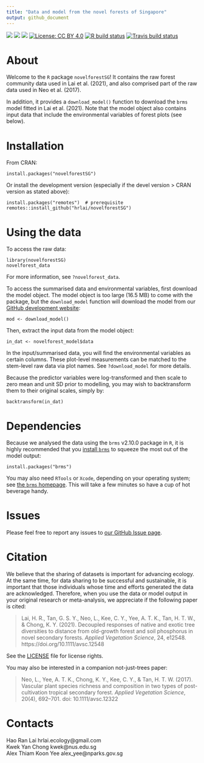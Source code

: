 ```yaml
---
title: "Data and model from the novel forests of Singapore"
output: github_document
---
```


<!-- README.md is generated from README.Rmd. Please edit that file -->

<!-- badges: start -->
[![](https://www.r-pkg.org/badges/version/novelforestSG?color=orange)](https://cran.r-project.org/package=novelforestSG)
[![](https://img.shields.io/badge/devel%20version-1.3.0-orange.svg)](https://github.com/hrlai/novelforestSG)
[![](https://img.shields.io/badge/doi-10.1111/avsc.12548-orange.svg)](https://doi.org/10.1111/avsc.12548)
[![License: CC
BY 4.0](https://img.shields.io/badge/license-CC%20BY%204.0-blue.svg)](https://github.com/hrlai/novelforestSG/blob/master/LICENSE.md)
[![R build
status](https://github.com/hrlai/novelforestSG/workflows/R-CMD-check/badge.svg)](https://github.com/hrlai/novelforestSG/actions)
[![Travis build
status](https://travis-ci.com/hrlai/novelforestSG.svg?branch=master)](https://travis-ci.com/hrlai/novelforestSG)
<!-- badges: end -->

# About

Welcome to the `R` package `novelforestSG`! It contains the raw forest community data used in Lai et al. (2021), and also comprised part of the raw data used in Neo et al. (2017).

In addition, it provides a `download_model()` function to download the `brms` model fitted in Lai et al. (2021). Note that the model object also contains input data that include the environmental variables of forest plots (see below).

# Installation

From CRAN:
```
install.packages("novelforestSG")
```
Or install the development version (especially if the devel version > CRAN version as stated above):
```
install.packages("remotes")  # prerequisite
remotes::install_github("hrlai/novelforestSG")
```

# Using the data

To access the raw data:
```
library(novelforestSG)
novelforest_data
```
For more information, see `?novelforest_data`.

To access the summarised data and environmental variables, first download the model object. The model object is too large (16.5 MB) to come with the package, but the `download_model` function will download the model from our [GitHub development website](https://github.com/hrlai/novelforestSG):
```
mod <- download_model()
```
Then, extract the input data from the model object:
```
in_dat <- novelforest_model$data
```
In the input/summarised data, you will find the environmental variables as certain columns. These plot-level measurements can be matched to the stem-level raw data via plot names. See `?download_model` for more details.

Because the predictor variables were log-transformed and then scale to zero mean and unit SD prior to modelling, you may wish to backtransform them to their original scales, simply by:
```
backtransform(in_dat)
```

# Dependencies

Because we analysed the data using the `brms` v2.10.0 package in `R`, it is highly recommended that you [install `brms`](https://github.com/paul-buerkner/brms) to squeeze the most out of the model output:
```
install.packages("brms")
```
You may also need `RTools` or `Xcode`, depending on your operating system; see [the `brms` homepage](https://github.com/paul-buerkner/brms#user-content-how-do-i-install-brms). This will take a few minutes so have a cup of hot beverage handy.

# Issues

Please feel free to report any issues to [our GitHub Issue page](https://github.com/hrlai/novelforestSG/issues).

# Citation

We believe that the sharing of datasets is important for advancing ecology. At the same time, for data sharing to be successful and sustainable, it is important that those individuals whose time and efforts generated the data are acknowledged. Therefore, when you use the data or model output in your original research or meta-analysis, we appreciate if the following paper is cited:

> Lai, H. R., Tan, G. S. Y., Neo, L., Kee, C. Y., Yee, A. T. K., Tan, H. T. W., & Chong, K. Y. (2021). Decoupled responses of native and exotic tree diversities to distance from old-growth forest and soil phosphorus in novel secondary forests. *Applied Vegetation Science*, 24, e12548. https://doi.org/10.1111/avsc.12548

See the [LICENSE](https://github.com/hrlai/novelforestSG/blob/master/LICENSE.md) file for license rights.

You may also be interested in a companion not-just-trees paper: 

> Neo, L., Yee, A. T. K., Chong, K. Y., Kee, C. Y., & Tan, H. T. W. (2017). Vascular plant species richness and composition in two types of post-cultivation tropical secondary forest. *Applied Vegetation Science*, 20(4), 692--701. doi: 10.1111/avsc.12322

# Contacts

Hao Ran Lai hrlai.ecology@gmail.com \
Kwek Yan Chong kwek@nus.edu.sg \
Alex Thiam Koon Yee alex_yee@nparks.gov.sg
